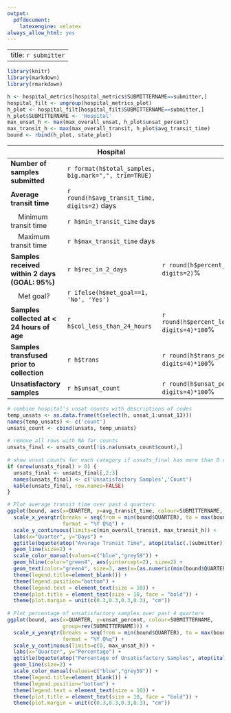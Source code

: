 ```yaml
---
output:
  pdfdocument:
    latexengine: xelatex
always_allow_html: yes
---
```

---
title: `r submitter`
---
 
```r
library(knitr)
library(markdown)
library(rmarkdown)
```
 
 
```r
h <- hospital_metrics[hospital_metrics$SUBMITTERNAME==submitter,]
hospital_filt <- ungroup(hospital_metrics_plot)
h_plot <- hospital_filt[hospital_filt$SUBMITTERNAME==submitter,]
h_plot$SUBMITTERNAME <- 'Hospital'
max_unsat_h <- max(max_overall_unsat, h_plot$unsat_percent)
max_transit_h <- max(max_overall_transit, h_plot$avg_transit_time)
bound <- rbind(h_plot, state_plot)
```
 
 
|      | Hospital || Hospital Rank | Virginia |
| -------------------------------------|--------|--------|---------|---------|
| **Number of samples submitted** | `r format(h$total_samples, big.mark=",", trim=TRUE)` |  |  | `r format(state$total_samples, big.mark=",", trim=TRUE)` |
| **Average transit time** | `r round(h$avg_transit_time, digits=2)` days |  | `r h$rank_transit` of `r state$submitters` | `r round(state$avg_transit_time, digits=2)` days |
| &nbsp;&nbsp;&nbsp;&nbsp;Minimum transit time | `r h$min_transit_time` days |  |  |  |
| &nbsp;&nbsp;&nbsp;&nbsp;Maximum transit time | `r h$max_transit_time` days |  |  |  |
| **Samples received within 2 days (GOAL: 95%)** | `r h$rec_in_2_days` | `r round(h$percent_rec_in_2_days, digits=2)`% | `r h$rank_percent_within_goal` of `r state$submitters` | `r round(state$percent_rec_in_2_days, digits=2) * 100`% |
| &nbsp;&nbsp;&nbsp;&nbsp;Met goal? | `r ifelse(h$met_goal==1, 'No', 'Yes')`|  |  |  | 
| **Samples collected at < 24 hours of age** | `r h$col_less_than_24_hours` | `r round(h$percent_less_than_24_hours, digits=4)*100`% | `r h$rank_early_collection` of `r state$submitters` | `r round(state$percent_less_than_24_hours, digits=4)*100`%
| **Samples transfused prior to collection** |  `r h$trans` | `r round(h$trans_percent, digits=4)*100`% |  `r h$rank_early_collection` of `r state$submitters`  |  `r round(state$trans_percent, digits=4)*100`% |
| **Unsatisfactory samples** | `r h$unsat_count` |  `r round(h$unsat_percent, digits=4)*100`% | `r h$rank_unsats` of `r state$submitters`  | `r round(state$unsat_percent, digits=4)*100`% | 
 
```r
# combine hospital's unsat counts with descriptions of codes
temp_unsats <- as.data.frame(t(select(h, unsat_1:unsat_13)))
names(temp_unsats) <- c('count')
unsats_count <- cbind(unsats, temp_unsats)
 
# remove all rows with NA for counts
unsats_final <- unsats_count[!is.na(unsats_count$count),]
 
# show unsat counts for each category if unsats_final has more than 0 observations
if (nrow(unsats_final) > 0) {
  unsats_final <- unsats_final[,2:3]
  names(unsats_final) <- c('Unsatisfactory Samples','Count')
  kable(unsats_final, row.names=FALSE)
}
```
 
```r
 
# Plot average transit time over past 4 quarters
ggplot(bound, aes(x=QUARTER, y=avg_transit_time, colour=SUBMITTERNAME, group=rev(SUBMITTERNAME))) +
  scale_x_yearqtr(breaks = seq(from = min(bound$QUARTER), to = max(bound$QUARTER), by = 0.25),
                  format = "%Y Q%q") +
  scale_y_continuous(limits=c(min_overall_transit, max_transit_h)) +
  labs(x="Quarter", y="Days") +
  ggtitle(bquote(atop("Average Transit Time", atop(italic(.(submitter)), "")))) + 
  geom_line(size=2) +
  scale_color_manual(values=c("blue","grey59")) +
  geom_hline(color="green4", aes(yintercept=2), size=2) +
  geom_text(color="green4", size=3, aes(x=(as.numeric(min(bound$QUARTER)) + .18), y=min_overall_transit, label="Goal: under 2 days")) + 
  theme(legend.title=element_blank()) + 
  theme(legend.position="bottom") +
  theme(legend.text = element_text(size = 10)) +
  theme(plot.title = element_text(size = 10, face = "bold")) +
  theme(plot.margin = unit(c(0.3,0.3,0.3,0.3), "cm"))
 
# Plot percentage of unsatisfactory samples over past 4 quarters
ggplot(bound, aes(x=QUARTER, y=unsat_percent, colour=SUBMITTERNAME, 
                  group=rev(SUBMITTERNAME))) +
  scale_x_yearqtr(breaks = seq(from = min(bound$QUARTER), to = max(bound$QUARTER), by = 0.25),
                  format = "%Y Q%q") +
  scale_y_continuous(limits=c(0, max_unsat_h)) +
  labs(x="Quarter", y="Percentage") +
  ggtitle(bquote(atop("Percentage of Unsatisfactory Samples", atop(italic(.(submitter)), "")))) +
  geom_line(size=2) +
  scale_color_manual(values=c("blue","grey59")) +
  theme(legend.title=element_blank()) +
  theme(legend.position="bottom") +
  theme(legend.text = element_text(size = 10)) +
  theme(plot.title = element_text(size = 10, face = "bold")) +
  theme(plot.margin = unit(c(0.3,0.3,0.3,0.3), "cm"))
```
